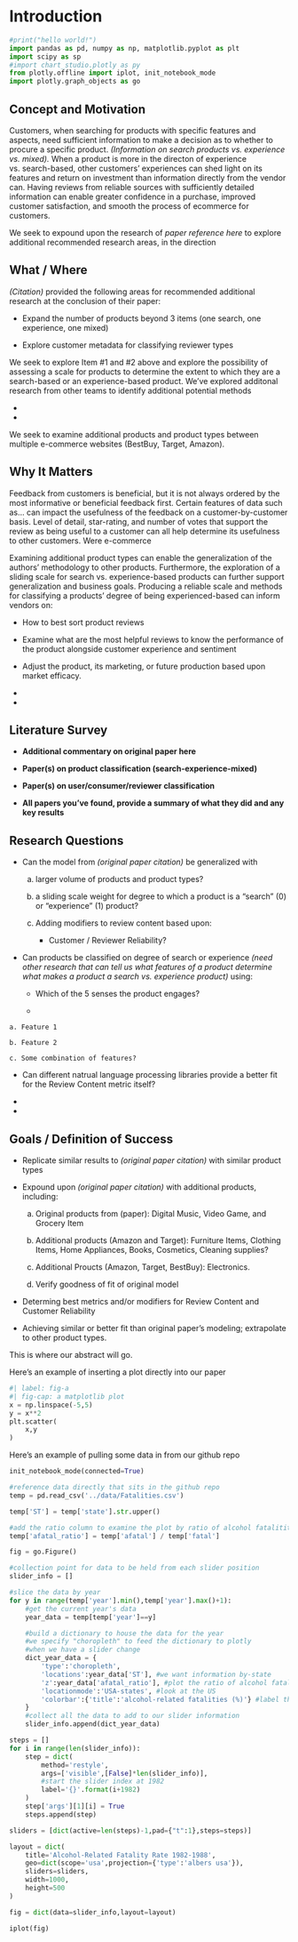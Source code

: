 # Introduction {#sec-intro}

```{python}
#print("hello world!")
import pandas as pd, numpy as np, matplotlib.pyplot as plt
import scipy as sp
#import chart_studio.plotly as py
from plotly.offline import iplot, init_notebook_mode
import plotly.graph_objects as go
```

## Concept and Motivation
<!--PC-->
Customers, when searching for products with specific features and aspects, need sufficient information to make a decision as to whether to procure a specific product.  *(Information on search products vs. experience vs. mixed).*  When a product is more in the directon of experience vs. search-based, other customers' experiences can shed light on its features and return on investment than information directly from the vendor can.  Having reviews from reliable sources with sufficiently detailed information can enable greater confidence in a purchase, improved customer satisfaction, and smooth the process of ecommerce for customers.

We seek to expound upon the research of *paper reference here* to explore additional recommended research areas, in the direction

## What / Where
<!-- -->
*(Citation)* provided the following areas for recommended additional research at the conclusion of their paper: <!--PC-->

* Expand the number of products beyond 3 items (one search, one experience, one mixed)

* Explore customer metadata for classifying reviewer types <!--Team - I don't know that we can actually go about getting customer metadata.  This may be a bridge too far for us unless the site(s) we identify can provide such information--> 

We seek to explore Item #1 and #2 above and explore the possibility of assessing a scale for products to determine the extent to which they are a search-based or an experience-based product.   We've explored additonal research from other teams to identify additional potential methods

* <!--AK talk about Naive Bayes, Kansei Method-->

* <!--UK - talk about Customer Reliability methods--> 

We seek to examine additional products and product types between multiple e-commerce websites (BestBuy, Target, Amazon).

## Why It Matters

<!--PC--> 

Feedback from customers is beneficial, but it is not always ordered by the most informative or beneficial feedback first.  Certain features of data such as... can impact the usefulness of the feedback on a customer-by-customer basis.  Level of detail, star-rating, and number of votes that support the review as being useful to a customer can all help determine its usefulness to other customers.  Were e-commerce 

Examining additional product types can enable the generalization of the authors' methodology to other products.  Furthermore, the exploration of a sliding scale for search vs. experience-based products can further support generalization and business goals.  Producing a reliable scale and methods for classifying a products' degree of being experienced-based can inform vendors on:

* How to best sort product reviews

* Examine what are the most helpful reviews to know the performance of the product alongside customer experience and sentiment

* Adjust the product, its marketing, or future production based upon market efficacy.

* <!--AK talk about Naive Bayes, Kansei Method-->

* <!--UK - talk about Customer Reliability methods--> 

## Literature Survey

* **Additional commentary on original paper here**

* **Paper(s) on product classification (search-experience-mixed)**

* **Paper(s) on user/consumer/reviewer classification**
<!--PC, UK, AK-->
* **All papers you've found, provide a summary of what they did and any key results**

## Research Questions

* Can the model from *(original paper citation)* be generalized with

    a. larger volume of products and product types?

    b. a sliding scale weight for degree to which a product is a "search" (0) or "experience" (1) product?

    c. Adding modifiers to review content based upon:

        * Customer / Reviewer Reliability?

    <!--AK add bullet(s) on Naive Bayes classifier-->

* Can products be classified on degree of search or experience *(need other research that can tell us what features of a product determine what makes a product a search vs. experience product)* using:
    <!--PC --->

    * Which of the 5 senses the product engages?

    * 

<!-- 

NEW: true/false.

Discounted / lower price?

Fiction/Non-Fiction book concept?

Rarity: 1-of-a-kind or limited production, vs. bulk produced?

Factory Produced: T/F

Environmentally Friendly? T/F

Touch: t/f

Hear: t/f 

Smell: t/f 

See: t/f (is the primary purpose to look at the item)

Taste: t/f 

ALL (): please list your ideas for true/false variables here

-->

    a. Feature 1

    b. Feature 2

    c. Some combination of features?

* Can different natrual language processing libraries provide a better fit for the Review Content metric itself?

* <!-- AK 2 research questions -->

* <!-- UK 2 research questions -->

## Goals / Definition of Success

<!-- --> 

* Replicate similar results to *(original paper citation)* with similar product types

* Expound upon *(original paper citation)* with additional products, including:

    a. Original products from (paper): Digital Music, Video Game, and Grocery Item

    b. Additional products (Amazon and Target): Furniture Items, Clothing Items, Home Appliances, Books, Cosmetics, Cleaning supplies?

    c. Additional Proucts (Amazon, Target, BestBuy): Electronics.

    d. Verify goodness of fit of original model

* Determing best metrics and/or modifiers for Review Content and Customer Reliability

* Achieving similar or better fit than original paper's modeling; extrapolate to other product types.

<!-- * Perform analysis of multiple product types to produce a weighting for degree of how experienced-based the product is.

* Assess weighting of products in terms of degree of "experience" base, and use an updated formula on

    a. Original Model

    b. Updated Model

    c. Extrapolation on data outside the models.

* Success of our effort and this methodology is met if it produces as-good or better performance of the experience weight-based model vs. the original model from *(original paper citation here)* -->







This is where our abstract will go.

Here's an example of inserting a plot directly into our paper

```{python}
#| label: fig-a
#| fig-cap: a matplotlib plot
x = np.linspace(-5,5)
y = x**2
plt.scatter(
    x,y
)
```

Here's an example of pulling some data in from our github repo

```{python}
init_notebook_mode(connected=True)

#reference data directly that sits in the github repo
temp = pd.read_csv('../data/Fatalities.csv')

temp['ST'] = temp['state'].str.upper()

#add the ratio column to examine the plot by ratio of alcohol fatalitites to all fatalities
temp['afatal_ratio'] = temp['afatal'] / temp['fatal']

fig = go.Figure()

#collection point for data to be held from each slider position
slider_info = []

#slice the data by year 
for y in range(temp['year'].min(),temp['year'].max()+1):
    #get the current year's data
    year_data = temp[temp['year']==y]

    #build a dictionary to house the data for the year
    #we specify "choropleth" to feed the dictionary to plotly
    #when we have a slider change
    dict_year_data = {
        'type':'choropleth',
        'locations':year_data['ST'], #we want information by-state
        'z':year_data['afatal_ratio'], #plot the ratio of alcohol fatalities to all fatalities.
        'locationmode':'USA-states', #look at the US
        'colorbar':{'title':'alcohol-related fatalities (%)'} #label the color axis
    }
    #collect all the data to add to our slider information
    slider_info.append(dict_year_data)

steps = []
for i in range(len(slider_info)):
    step = dict(
        method='restyle',
        args=['visible',[False]*len(slider_info)],
        #start the slider index at 1982
        label='{}'.format(i+1982)
    )
    step['args'][1][i] = True
    steps.append(step)

sliders = [dict(active=len(steps)-1,pad={"t":1},steps=steps)]

layout = dict(
    title='Alcohol-Related Fatality Rate 1982-1988',
    geo=dict(scope='usa',projection={'type':'albers usa'}),
    sliders=sliders,
    width=1000,
    height=500
)

fig = dict(data=slider_info,layout=layout)

iplot(fig)

```